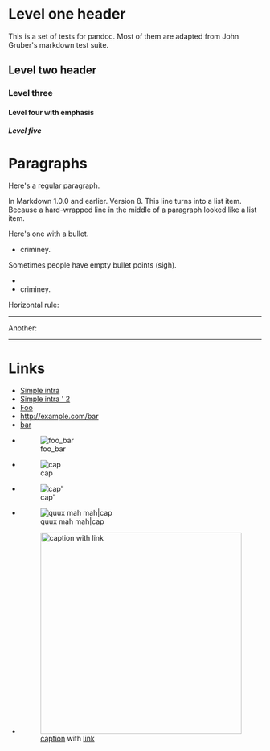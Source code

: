 = Level one header =

This is a set of tests for pandoc. Most of them are adapted from John Gruber's markdown test suite.

== Level two header ==

=== Level three ===

==== Level four with '''emphasis''' ====

===== Level five =====

= Paragraphs =

Here's a regular paragraph.

In Markdown 1.0.0 and earlier. Version
8. This line turns into a list item.
Because a hard-wrapped line in the
middle of a paragraph looked like a
list item.

Here's one with a bullet.
* criminey.

Sometimes people have empty bullet points (sigh).
*
* criminey.


Horizontal rule:

-----

Another:

------------

= Links =

* [[Simple intra]]
* [[Simple intra ' 2]]
* [[Intra | Foo]]
* http://example.com/bar
* [http://example.com/foo bar]
* [[Image:foo bar]]
* [[Image:foo bar|cap]]
* [[Image:foo bar|cap']]
* [[Image:foo bar|quux mah mah|cap]]
* [[Image:foo|thumb|400px|right|[[caption]] with [[fancy links|link]]]]
